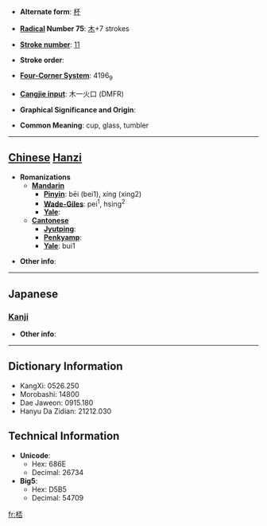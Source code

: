 * '''Alternate form''': [[杯]]

* '''[[Wiktionary:Chinese radical index| Radical]] Number 75''': [[Wiktionary:Chinese radical index 木|木]]+7 strokes

* '''[[Wiktionary:Chinese total strokes index|Stroke number]]''': [[Wiktionary:Chinese total strokes index 11|11]]

* '''Stroke order''': 

* '''[[Wiktionary:Chinese four corner index|Four-Corner System]]''': 4196<sub>9</sub>

* '''[[Wiktionary:Chinese Cangjie index|Cangjie input]]''': 木一火口 (DMFR)

* '''Graphical Significance and Origin''': 

* '''Common Meaning''': cup, glass, tumbler

----

== [[Chinese]] [[Hanzi]] ==

* '''Romanizations'''
** '''[[Mandarin]]'''
*** '''[[Pinyin]]''': bēi (bei1), xíng (xing2)
*** '''[[Wade-Giles]]''': pei<sup>1</sup>, hsing<sup>2</sup>
*** '''[[Yale]]''': 
** '''[[Cantonese]]'''
*** '''[[Jyutping]]''':
*** '''[[Penkyamp]]''': 
*** '''[[Yale]]''': bui1

* '''Other info''': 

----

==Japanese==
===[[Kanji]]===
{{kanji|on readings=[[はい]] (hai)|kun readings=[[さかずき]] (sakazuki)}}

* '''Other info''':  

----

== Dictionary Information ==

* KangXi: 0526.250
* Morobashi: 14800
* Dae Jaweon: 0915.180
* Hanyu Da Zidian: 21212.030

== Technical Information ==

* '''Unicode''':
** Hex: 686E
** Decimal: 26734
* '''Big5''':
** Hex: D5B5
** Decimal: 54709

[[fr:桮]]